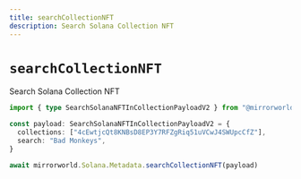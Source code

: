 ```yaml
---
title: searchCollectionNFT
description: Search Solana Collection NFT
---
```


# `searchCollectionNFT`

Search Solana Collection NFT

```ts
import { type SearchSolanaNFTInCollectionPayloadV2 } from "@mirrorworld/web3.js"

const payload: SearchSolanaNFTInCollectionPayloadV2 = {
  collections: ["4cEwtjcQt8KNBsD8EP3Y7RFZgRiq51uVCwJ4SWUpcCfZ"],
  search: "Bad Monkeys",
}

await mirrorworld.Solana.Metadata.searchCollectionNFT(payload)
```
